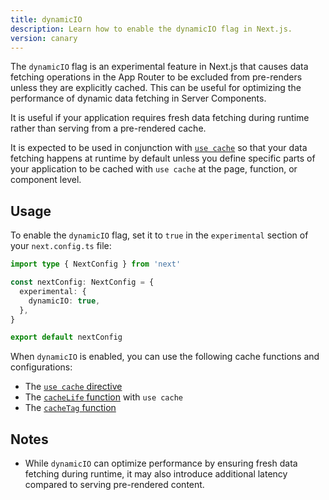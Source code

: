 ```yaml
---
title: dynamicIO
description: Learn how to enable the dynamicIO flag in Next.js.
version: canary
---
```


The `dynamicIO` flag is an experimental feature in Next.js that causes data fetching operations in the App Router to be excluded from pre-renders unless they are explicitly cached. This can be useful for optimizing the performance of dynamic data fetching in Server Components.

It is useful if your application requires fresh data fetching during runtime rather than serving from a pre-rendered cache.

It is expected to be used in conjunction with [`use cache`](/docs/app/api-reference/directives/use-cache) so that your data fetching happens at runtime by default unless you define specific parts of your application to be cached with `use cache` at the page, function, or component level.

## Usage

To enable the `dynamicIO` flag, set it to `true` in the `experimental` section of your `next.config.ts` file:

```ts filename="next.config.ts"
import type { NextConfig } from 'next'

const nextConfig: NextConfig = {
  experimental: {
    dynamicIO: true,
  },
}

export default nextConfig
```

When `dynamicIO` is enabled, you can use the following cache functions and configurations:

- The [`use cache` directive](/docs/app/api-reference/directives/use-cache)
- The [`cacheLife` function](/docs/app/api-reference/config/next-config-js/cacheLife) with `use cache`
- The [`cacheTag` function](/docs/app/api-reference/functions/cacheTag)

## Notes

- While `dynamicIO` can optimize performance by ensuring fresh data fetching during runtime, it may also introduce additional latency compared to serving pre-rendered content.
